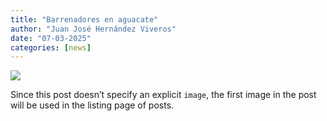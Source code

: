 ```yaml
---
title: "Barrenadores en aguacate"
author: "Juan José Hernández Viveros"
date: "07-03-2025"
categories: [news]
---
```


![](images/foto de aguacate 1.jpg)

Since this post doesn't specify an explicit `image`, the first image in the post will be used in the listing page of posts.
